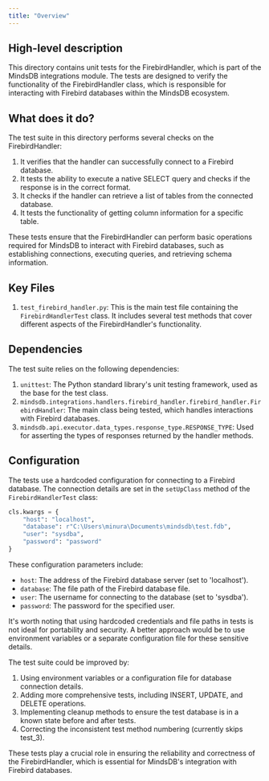 ```yaml
---
title: "Overview"
---
```


## High-level description
This directory contains unit tests for the FirebirdHandler, which is part of the MindsDB integrations module. The tests are designed to verify the functionality of the FirebirdHandler class, which is responsible for interacting with Firebird databases within the MindsDB ecosystem.

## What does it do?
The test suite in this directory performs several checks on the FirebirdHandler:

1. It verifies that the handler can successfully connect to a Firebird database.
2. It tests the ability to execute a native SELECT query and checks if the response is in the correct format.
3. It checks if the handler can retrieve a list of tables from the connected database.
4. It tests the functionality of getting column information for a specific table.

These tests ensure that the FirebirdHandler can perform basic operations required for MindsDB to interact with Firebird databases, such as establishing connections, executing queries, and retrieving schema information.

## Key Files
1. `test_firebird_handler.py`: This is the main test file containing the `FirebirdHandlerTest` class. It includes several test methods that cover different aspects of the FirebirdHandler's functionality.

## Dependencies
The test suite relies on the following dependencies:

1. `unittest`: The Python standard library's unit testing framework, used as the base for the test class.
2. `mindsdb.integrations.handlers.firebird_handler.firebird_handler.FirebirdHandler`: The main class being tested, which handles interactions with Firebird databases.
3. `mindsdb.api.executor.data_types.response_type.RESPONSE_TYPE`: Used for asserting the types of responses returned by the handler methods.

## Configuration
The tests use a hardcoded configuration for connecting to a Firebird database. The connection details are set in the `setUpClass` method of the `FirebirdHandlerTest` class:

```python
cls.kwargs = {
    "host": "localhost",
    "database": r"C:\Users\minura\Documents\mindsdb\test.fdb",
    "user": "sysdba",
    "password": "password"
}
```

These configuration parameters include:
- `host`: The address of the Firebird database server (set to 'localhost').
- `database`: The file path of the Firebird database file.
- `user`: The username for connecting to the database (set to 'sysdba').
- `password`: The password for the specified user.

It's worth noting that using hardcoded credentials and file paths in tests is not ideal for portability and security. A better approach would be to use environment variables or a separate configuration file for these sensitive details.

The test suite could be improved by:
1. Using environment variables or a configuration file for database connection details.
2. Adding more comprehensive tests, including INSERT, UPDATE, and DELETE operations.
3. Implementing cleanup methods to ensure the test database is in a known state before and after tests.
4. Correcting the inconsistent test method numbering (currently skips test_3).

These tests play a crucial role in ensuring the reliability and correctness of the FirebirdHandler, which is essential for MindsDB's integration with Firebird databases.
